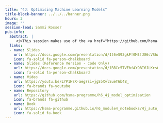 ```yaml
---
title: "4J: Optimising Machine Learning Models"
title-block-banner: ../../../banner.png
hours: 3
image: ""
session-lead: Sammi Rosser
pub-info:
  abstract: |
     <i>This session makes use of the <a href="https://github.com/hsma-programme/h6_4j_model_optimisation/tree/main/environment"><b>complete_ml</b></a> environment</i>
  links:
  - name: Slides
    url: https://docs.google.com/presentation/d/1t6eS93gkFfGMlfJ86cVShAZ2vOhmP08TFVp8rcgTGyQ/edit?usp=sharing
    icon: fa-solid fa-person-chalkboard
  - name: Slides (Reference Version - Code Only)
    url: https://docs.google.com/presentation/d/1BBCc5TVEhfAY98I6JLKrsObLLeVseAsxYZSrgve20uI/edit?usp=sharing
    icon: fa-solid fa-person-chalkboard
  - name: Video
    url: https://youtu.be/LYP1H7X-aeg?si=jgSbXvlSueT6b4B_
    icon: fa-brands fa-youtube
  - name: Repository
    url: https://github.com/hsma-programme/h6_4j_model_optimisation
    icon: fa-brands fa-github
  - name: Book
    url: https://hsma-programme.github.io/h6_module4_notebooks/4j_auto_ml.html
    icon: fa-solid fa-book
---
```

